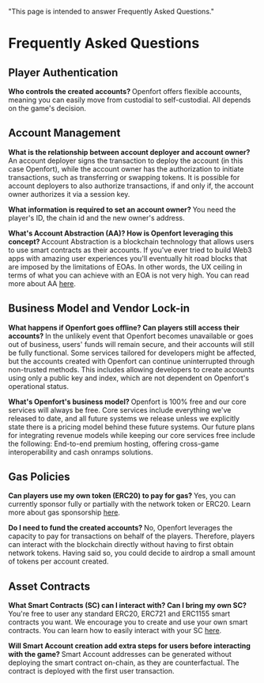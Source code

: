   "This page is intended to answer Frequently Asked Questions."

# Frequently Asked Questions

## Player Authentication
<strong> Who controls the created accounts? </strong>
Openfort offers flexible accounts, meaning you can easily move from custodial to self-custodial.
All depends on the game's decision.

## Account Management
<strong> What is the relationship between account deployer and account owner? </strong>
An account deployer signs the transaction to deploy the account (in this case Openfort), while the account owner has the authorization to initiate transactions, such as transferring or swapping tokens. 
It is possible for account deployers to also authorize transactions, if and only if, the account owner authorizes it via a session key.

<strong> What information is required to set an account owner? </strong>
You need the player's ID, the chain id and the new owner's address.

<strong> What's Account Abstraction (AA)? How is Openfort leveraging this concept? </strong>
Account Abstraction is a blockchain technology that allows users to use smart contracts as their accounts. 
If you've ever tried to build Web3 apps with amazing user experiences you'll eventually hit road blocks that are imposed by the limitations of EOAs. In other words, the UX ceiling in terms of what you can achieve with an EOA is not very high.
You can read more about AA [here](https://www.notion.so/alamaslabs/Openfort-resources-5a916e0099d94447a34bfa1dc4730d75?pvs=4).

## Business Model and Vendor Lock-in
<strong> What happens if Openfort goes offline? Can players still access their accounts? </strong>
In the unlikely event that Openfort becomes unavailable or goes out of business, users' funds will remain secure, and their accounts will still be fully functional.
Some services tailored for developers might be affected, but the accounts created with Openfort can continue uninterrupted through non-trusted methods.
This includes allowing developers to create accounts using only a public key and index, which are not dependent on Openfort's operational status.

<strong> What's Openfort's business model? </strong>
Openfort is 100% free and our core services will always be free.
Core services include everything we've released to date, and all future systems we release unless we explicitly state there is a pricing model behind these future systems.
Our future plans for integrating revenue models while keeping our core services free include the following: End-to-end premium hosting, offering cross-game interoperability and cash onramps solutions.

## Gas Policies
<strong> Can players use my own token (ERC20) to pay for gas? </strong>
Yes, you can currently sponsor fully or partially with the network token or ERC20.
Learn more about gas sponsorship [here](https://www.openfort.xyz/blog/technical-dive-gas-sponsorship).

<strong> Do I need to fund the created accounts? </strong>
No, Openfort leverages the capacity to pay for transactions on behalf of the players.
Therefore, players can interact with the blockchain directly without having to first obtain network tokens.
Having said so, you could decide to airdrop a small amount of tokens per account created.

## Asset Contracts
<strong> What Smart Contracts (SC) can I interact with? Can I bring my own SC? </strong>
You're free to user any standard ERC20, ERC721 and ERC1155 smart contracts you want.
We encourage you to create and use your own smart contracts.
You can learn how to easily interact with your SC [here](/asset-contracts).

<strong> Will Smart Account creation add extra steps for users before interacting with the game? </strong>
Smart Account addresses can be generated without deploying the smart contract on-chain, as they are counterfactual.
The contract is deployed with the first user transaction.

